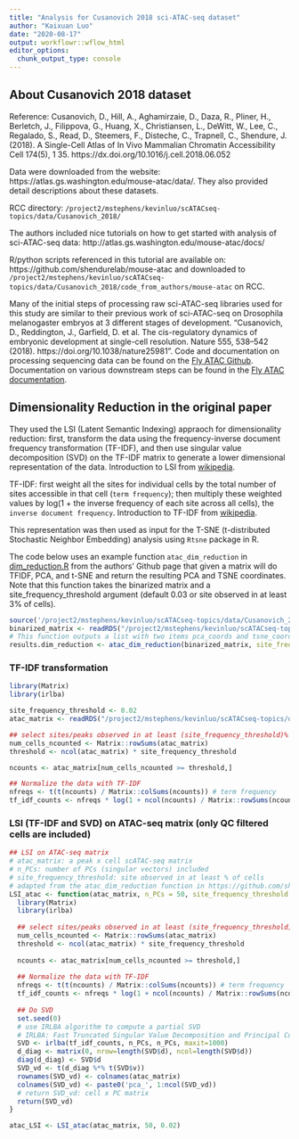 ```yaml
---
title: "Analysis for Cusanovich 2018 sci-ATAC-seq dataset"
author: "Kaixuan Luo"
date: "2020-08-17"
output: workflowr::wflow_html
editor_options:
  chunk_output_type: console
---
```


## About Cusanovich 2018 dataset

Reference: Cusanovich, D., Hill, A., Aghamirzaie, D., Daza, R., Pliner, H., Berletch, J., Filippova, G., Huang, X., Christiansen, L., DeWitt, W., Lee, C., Regalado, S., Read, D., Steemers, F., Disteche, C., Trapnell, C., Shendure, J. (2018). A Single-Cell Atlas of In Vivo Mammalian Chromatin Accessibility Cell 174(5), 1 35. https://dx.doi.org/10.1016/j.cell.2018.06.052

Data were downloaded from the website: https://atlas.gs.washington.edu/mouse-atac/data/. They also provided detail descriptions about these datasets.

RCC directory: `/project2/mstephens/kevinluo/scATACseq-topics/data/Cusanovich_2018/`

The authors included nice tutorials on how to get started with analysis of sci-ATAC-seq data: http://atlas.gs.washington.edu/mouse-atac/docs/

R/python scripts referenced in this tutorial are available on: https://github.com/shendurelab/mouse-atac and downloaded to `/project2/mstephens/kevinluo/scATACseq-topics/data/Cusanovich_2018/code_from_authors/mouse-atac` on RCC. 

Many of the initial steps of processing raw sci-ATAC-seq libraries used for this study are similar to their previous work of sci-ATAC-seq on Drosophila melanogaster embryos at 3 different stages of development. "Cusanovich, D., Reddington, J., Garfield, D. et al. The cis-regulatory dynamics of embryonic development at single-cell resolution. Nature 555, 538–542 (2018). https://doi.org/10.1038/nature25981". Code and documentation on processing sequencing data can be found on the [Fly ATAC Github](https://github.com/shendurelab/fly-atac). Documentation on various downstream steps can be found in the [Fly ATAC documentation](http://atlas.gs.washington.edu/fly-atac/).

## Dimensionality Reduction in the original paper

They used the LSI (Latent Semantic Indexing) appraoch for dimensionality reduction: first, transform the data using the frequency-inverse document frequency transformation (TF-IDF), and then use singular value decomposition (SVD) on the TF-IDF matrix to generate a lower dimensional representation of the data. Introduction to LSI from [wikipedia](https://en.wikipedia.org/wiki/Latent_semantic_analysis). 

TF-IDF: first weight all the sites for individual cells by the total number of sites accessible in that cell (`term frequency`); then multiply these weighted values by log(1 + the inverse frequency of each site across all cells), the `inverse document frequency`. Introduction to TF-IDF from [wikipedia](https://en.wikipedia.org/wiki/Tf–idf). 

This representation was then used as input for the T-SNE (t-distributed Stochastic Neighbor Embedding) analysis using `Rtsne` package in R.

The code below uses an example function `atac_dim_reduction` in [dim_reduction.R](https://github.com/shendurelab/mouse-atac/blob/master/dim_reduction/dim_reduction.R) from the authors' Github page that given a matrix will do TFIDF, PCA, and t-SNE and return the resulting PCA and TSNE coordinates. Note that this function takes the binarized matrix and a site_frequency_threshold argument (default 0.03 or site observed in at least 3% of cells).
```r
source('/project2/mstephens/kevinluo/scATACseq-topics/data/Cusanovich_2018/code_from_authors/mouse-atac/dim_reduction/dim_reduction.R')
binarized_matrix <- readRDS("/project2/mstephens/kevinluo/scATACseq-topics/data/Cusanovich_2018/ATAC_matrices/atac_matrix.binary.qc_filtered.rds")
# This function outputs a list with two items pca_coords and tsne_coords, which contain the PCA and t-SNE coordinates as dataframes where the cell IDs are included as the rownames.
results.dim_reduction <- atac_dim_reduction(binarized_matrix, site_frequency_threshold=0.02)
```

### TF-IDF transformation

```r
library(Matrix)
library(irlba)

site_frequency_threshold <- 0.02
atac_matrix <- readRDS("/project2/mstephens/kevinluo/scATACseq-topics/data/Cusanovich_2018/ATAC_matrices/atac_matrix.binary.qc_filtered.rds")

## select sites/peaks observed in at least (site_frequency_threshold)% of cells
num_cells_ncounted <- Matrix::rowSums(atac_matrix)
threshold <- ncol(atac_matrix) * site_frequency_threshold

ncounts <- atac_matrix[num_cells_ncounted >= threshold,]

## Normalize the data with TF-IDF
nfreqs <- t(t(ncounts) / Matrix::colSums(ncounts)) # term frequency
tf_idf_counts <- nfreqs * log(1 + ncol(ncounts) / Matrix::rowSums(ncounts)) # term frequency * inverse document frequency

```

### LSI (TF-IDF and SVD) on ATAC-seq matrix (only QC filtered cells are included)
```r
## LSI on ATAC-seq matrix
# atac_matrix: a peak x cell scATAC-seq matrix
# n_PCs: number of PCs (singular vectors) included
# site_frequency_threshold: site observed in at least % of cells
# adapted from the atac_dim_reduction function in https://github.com/shendurelab/mouse-atac/blob/master/dim_reduction/dim_reduction.R
LSI_atac <- function(atac_matrix, n_PCs = 50, site_frequency_threshold = 0.03){
  library(Matrix)
  library(irlba)
  
  ## select sites/peaks observed in at least (site_frequency_threshold)% of cells
  num_cells_ncounted <- Matrix::rowSums(atac_matrix)
  threshold <- ncol(atac_matrix) * site_frequency_threshold
  
  ncounts <- atac_matrix[num_cells_ncounted >= threshold,]
  
  ## Normalize the data with TF-IDF
  nfreqs <- t(t(ncounts) / Matrix::colSums(ncounts)) # term frequency
  tf_idf_counts <- nfreqs * log(1 + ncol(ncounts) / Matrix::rowSums(ncounts)) # term frequency * inverse document frequency
  
  ## Do SVD
  set.seed(0)
  # use IRLBA algorithm to compute a partial SVD
  # IRLBA: Fast Truncated Singular Value Decomposition and Principal Components Analysis for Large Dense and Sparse Matrices
  SVD <- irlba(tf_idf_counts, n_PCs, n_PCs, maxit=1000) 
  d_diag <- matrix(0, nrow=length(SVD$d), ncol=length(SVD$d))
  diag(d_diag) <- SVD$d
  SVD_vd <- t(d_diag %*% t(SVD$v))
  rownames(SVD_vd) <- colnames(atac_matrix)
  colnames(SVD_vd) <- paste0('pca_', 1:ncol(SVD_vd))
  # return SVD_vd: cell x PC matrix
  return(SVD_vd)
}
```

```r
atac_LSI <- LSI_atac(atac_matrix, 50, 0.02)
```
